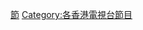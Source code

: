 {{Catnav|頁面分類|...|電視節目|香港電視節目|各香港電視台節目}}
{{Catnav|頁面分類|...|香港電視|香港電視台|香港電視娛樂}}

[[Category:香港電視娛樂|節]]
[[Category:各香港電視台節目|Category:各香港電視台節目]]